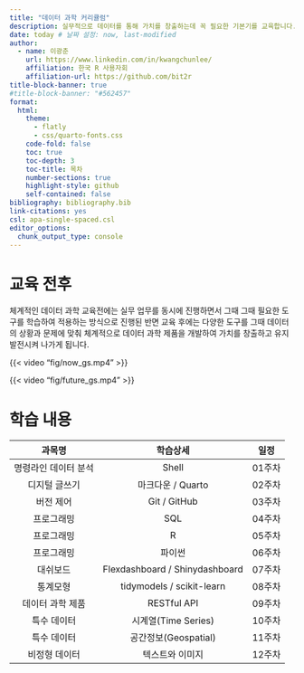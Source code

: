 ```yaml
---
title: "데이터 과학 커리큘럼"
description: 실무적으로 데이터를 통해 가치를 창출하는데 꼭 필요한 기본기를 교육합니다.
date: today # 날짜 설정: now, last-modified
author:
  - name: 이광춘
    url: https://www.linkedin.com/in/kwangchunlee/
    affiliation: 한국 R 사용자회
    affiliation-url: https://github.com/bit2r
title-block-banner: true
#title-block-banner: "#562457"
format:
  html:
    theme: 
      - flatly
      - css/quarto-fonts.css
    code-fold: false
    toc: true
    toc-depth: 3
    toc-title: 목차
    number-sections: true
    highlight-style: github    
    self-contained: false
bibliography: bibliography.bib
link-citations: yes
csl: apa-single-spaced.csl
editor_options: 
  chunk_output_type: console
---
```


# 교육 전후

체계적인 데이터 과학 교육전에는 실무 업무를 동시에 진행하면서 그때 그때 필요한
도구를 학습하여 적용하는 방식으로 진행된 반면 교육 후에는 다양한 도구를 그때 
데이터의 상황과 문제에 맞춰 체계적으로 데이터 과학 제품을 개발하여 
가치를 창출하고 유지발전시켜 나가게 됩니다.

::: {#before-after layout-ncol=2}

{{< video "fig/now_gs.mp4" >}}

{{< video "fig/future_gs.mp4" >}}

:::




# 학습 내용

|      과목명          |            학습상세            |  일정  |
|:--------------------:|:------------------------------:|:------:|
| 명령라인 데이터 분석 |             Shell              | 01주차 |
|    디지털 글쓰기     |       마크다운 / Quarto        | 02주차 |
|      버전 제어       |          Git / GitHub          | 03주차 |
|      프로그래밍      |              SQL               | 04주차 |
|      프로그래밍      |               R                | 05주차 |
|      프로그래밍      |             파이썬             | 06주차 |
|       대쉬보드       | Flexdashboard / Shinydashboard | 07주차 |
|       통계모형       |   tidymodels / scikit-learn    | 08주차 |
|   데이터 과학 제품   |          RESTful API           | 09주차 |
|     특수 데이터      |      시계열(Time Series)       | 10주차 |
|     특수 데이터      |      공간정보(Geospatial)      | 11주차 |
|    비정형 데이터     |        텍스트와 이미지         | 12주차 |




